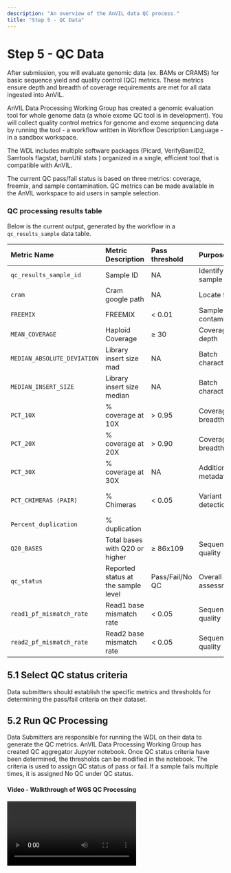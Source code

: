 ```yaml
---
description: "An overview of the AnVIL data QC process."
title: "Step 5 - QC Data"
---
```


# Step 5 - QC Data

<Alert icon={false} severity="info">
    After submission, you will evaluate genomic data (ex. BAMs or CRAMS) for basic sequence yield and quality control (QC) metrics. These metrics ensure depth and breadth of coverage requirements are met for all data ingested into AnVIL.
</Alert>

AnVIL Data Processing Working Group has created a genomic evaluation tool for whole genome data (a whole exome QC tool is in development). You will collect quality control metrics for genome and exome sequencing data by running the tool - a workflow written in Workflow Description Language - in a sandbox workspace.

The WDL includes multiple software packages (Picard, VerifyBamID2, Samtools flagstat, bamUtil stats ) organized in a single, efficient tool that is compatible with AnVIL.

The current QC pass/fail status is based on three metrics: coverage, freemix, and sample contamination. QC metrics can be made available in the AnVIL workspace to aid users in sample selection.

### QC processing results table

Below is the current output, generated by the workflow in a `qc_results_sample` data table.

| Metric Name                 | Metric Description                  | Pass threshold  | Purpose                    | Source Tool                              |
|:----------------------------|:------------------------------------|:----------------|:---------------------------|:-----------------------------------------|
| `qc_results_sample_id`      | Sample ID                           | NA              | Identify sample            | NA                                       |
| `cram`                      | Cram google path                    | NA              | Locate file                | NA                                       |
| `FREEMIX`                   | FREEMIX                             | < 0.01          | Sample contamination       | VerifyBamID2                             |
| `MEAN_COVERAGE`             | Haploid Coverage                    | ≥ 30            | Coverage depth             | Picard CollectWgs Metrics                |
| `MEDIAN_ABSOLUTE_DEVIATION` | Library insert size mad             | NA              | Batch characteristics      | Picard CollectInsertSize Metrics         |
| `MEDIAN_INSERT_SIZE`        | Library insert size median          | NA              | Batch characteristics      | Picard CollectInsertSize Metrics         |
| `PCT_10X`                   | % coverage at 10X                   | > 0.95          | Coverage breadth           | Picard CollectWgs Metrics                |
| `PCT_20X`                   | % coverage at 20X                   | > 0.90          | Coverage breadth           | Picard CollectWgs Metrics                |
| `PCT_30X`                   | % coverage at 30X                   | NA              | Additional metadata        | Picard CollectWgs Metrics                |
| `PCT_CHIMERAS (PAIR)`       | % Chimeras                          | < 0.05          | Variant detection          | Picard CollectAlignmentSummary Metrics   |
| `Percent_duplication`       | % duplication                       |                 |                            |                                          |
| `Q20_BASES`                 | Total bases with Q20 or higher      | ≥ 86x109        | Sequence quality           | Picard CollectQualityYield Metrics       |
| `qc_status`                 | Reported status at the sample level | Pass/Fail/No QC | Overall quality assessment |                                          |
| `read1_pf_mismatch_rate`    | Read1 base mismatch rate            | < 0.05          | Sequence quality           | Picard Collect Alignment Summary Metrics |
| `read2_pf_mismatch_rate`    | Read2 base mismatch rate            | < 0.05          | Sequence quality           | Picard Collect Alignment Summary Metrics |

## 5.1 Select QC status criteria

Data submitters should establish the specific metrics and thresholds for determining the pass/fail criteria on their dataset.

## 5.2 Run QC Processing

Data Submitters are responsible for running the WDL on their data to generate the QC metrics. AnVIL Data Processing Working Group has created QC aggregator Jupyter notebook. Once QC status criteria have been determined, the thresholds can be modified in the notebook. The criteria is used to assign QC status of pass or fail. If a sample fails multiple times, it is assigned No QC under QC status.

#### Video - Walkthrough of WGS QC Processing

<Video url="https://youtu.be/WLpnoXySuIw" />

## 5.3 Post QC Processing to AnVIL Workspaces

The output from the QC aggregator is a QC summary results TSV file. Data submitters will pass off the QC summary results file to AnVIL ingestion team. The AnVIL team will push the QC summary results to the workspaces, which will contain the QC status including those that fail QC or have no QC. The example below is the QC results table in 1000 Genomes workspace.

### Sample QC Results Table

<Figure
  alt="QC Results."
  caption="QC results in a 1000 Genomes workspace"
  src="/consortia/learn/data-submitters/qc-results.png"
/>

## Additional Resources - Upcoming AnVIL Tools

AnVIL Data Processing Working Group is evaluating two tools to add to the submission process to estimate (genetic) sex and compare that to reported sex. The goal is to identify at a cohort level any major issues between the genomic data and the reported phenotype data. Variation in sex chromosome copy number (e.g., XXY, XO, somatic mosaicism) means that genetic sex prediction is not 100% accurate, although it is an excellent tool for detecting major cohort-level issues.

### Exome QC Processing

_Coming soon_

### Sex Check

_Coming soon_
